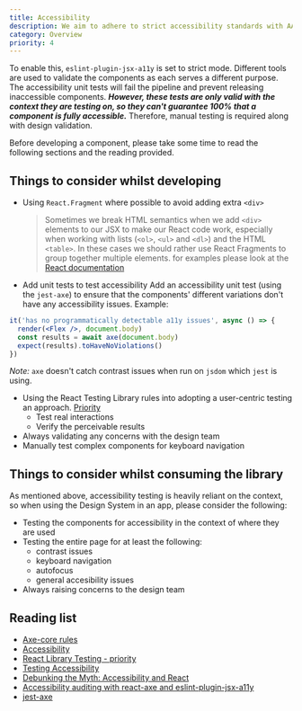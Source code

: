 ```yaml
---
title: Accessibility
description: We aim to adhere to strict accessibility standards with AA as the minimum
category: Overview
priority: 4
---
```


To enable this, `eslint-plugin-jsx-a11y` is set to strict mode. Different tools are used to validate the components as each serves a different purpose. The accessibility unit tests will fail the pipeline and prevent releasing inaccessible components. **_However, these tests are only valid with the context they are testing on, so they can't guarantee 100% that a component is fully accessible._** Therefore, manual testing is required along with design validation.

Before developing a component, please take some time to read the following sections and the reading provided.

## Things to consider whilst developing

- Using `React.Fragment` where possible to avoid adding extra `<div>`
  > Sometimes we break HTML semantics when we add `<div>` elements to our JSX to make our React code work, especially when working with lists (`<ol>`, `<ul>` and `<dl>`) and the HTML `<table>`. In these cases we should rather use React Fragments to group together multiple elements. for examples please look at the [React documentation](https://reactjs.org/docs/accessibility.html)
- Add unit tests to test accessibility
  Add an accessibility unit test (using the `jest-axe`) to ensure that the components' different variations don't have any accessibility issues. Example:

```jsx
it('has no programmatically detectable a11y issues', async () => {
  render(<Flex />, document.body)
  const results = await axe(document.body)
  expect(results).toHaveNoViolations()
})
```

_Note:_ `axe` doesn't catch contrast issues when run on `jsdom` which `jest` is using.

- Using the React Testing Library rules into adopting a user-centric testing an approach. [Priority](https://testing-library.com/docs/queries/about/#priority)
  - Test real interactions
  - Verify the perceivable results
- Always validating any concerns with the design team
- Manually test complex components for keyboard navigation

## Things to consider whilst consuming the library

As mentioned above, accessibility testing is heavily reliant on the context, so when using the Design System in an app, please consider the following:

- Testing the components for accessibility in the context of where they are used
- Testing the entire page for at least the following:
  - contrast issues
  - keyboard navigation
  - autofocus
  - general accesibility issues
- Always raising concerns to the design team

## Reading list

- [Axe-core rules](https://github.com/dequelabs/axe-core/blob/develop/doc/rule-descriptions.md)
- [Accessibility](https://reactjs.org/docs/accessibility.html)
- [React Library Testing - priority](https://testing-library.com/docs/queries/about/#priority)
- [Testing Accessibility](https://www.24a11y.com/2017/writing-automated-tests-accessibility/)
- [Debunking the Myth: Accessibility and React](https://www.deque.com/blog/debunking-the-myth-accessibility-and-react/)
- [Accessibility auditing with react-axe and eslint-plugin-jsx-a11y](https://web.dev/accessibility-auditing-react/)
- [jest-axe](https://github.com/nickcolley/jest-axe#testing-react-with-react-testing-library)
